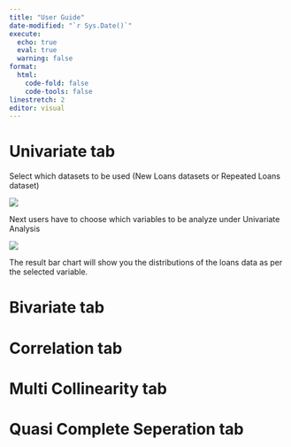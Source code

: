 ```yaml
---
title: "User Guide"
date-modified: "`r Sys.Date()`"
execute: 
  echo: true
  eval: true
  warning: false
format: 
  html:
    code-fold: false
    code-tools: false
linestretch: 2
editor: visual
---
```


# Univariate tab

Select which datasets to be used (New Loans datasets or Repeated Loans dataset)

![](images/univariate%20tab%201.jpg)

Next users have to choose which variables to be analyze under Univariate Analysis

![](images/univariate%20tab%202.jpg)

The result bar chart will show you the distributions of the loans data as per the selected variable.

# Bivariate tab

# Correlation tab

# Multi Collinearity tab

# Quasi Complete Seperation tab
